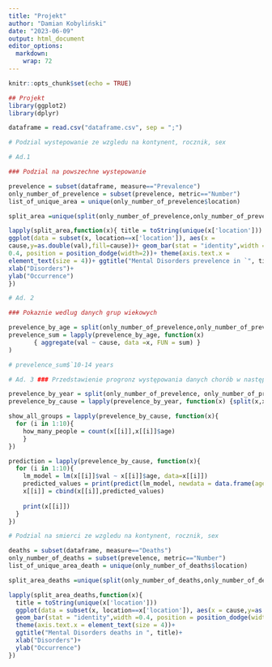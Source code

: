 ```yaml
---
title: "Projekt"
author: "Damian Kobyliński"
date: "2023-06-09"
output: html_document
editor_options: 
  markdown: 
    wrap: 72
---
```


```r
knitr::opts_chunk$set(echo = TRUE)
```

```r
## Projekt
library(ggplot2)
library(dplyr)

dataframe = read.csv("dataframe.csv", sep = ";")

# Podzial wystepowanie ze wzgledu na kontynent, rocznik, sex

# Ad.1

### Podzial na powszechne wystepowanie

prevelence = subset(dataframe, measure=="Prevalence")
only_number_of_prevelence = subset(prevelence, metric=="Number")
list_of_unique_area = unique(only_number_of_prevelence$location)

split_area =unique(split(only_number_of_prevelence,only_number_of_prevelence$location))

lapply(split_area,function(x){ title = toString(unique(x['location']))
ggplot(data = subset(x, location==x['location']), aes(x =
cause,y=as.double(val),fill=cause))+ geom_bar(stat = "identity",width =
0.4, position = position_dodge(width=2))+ theme(axis.text.x =
element_text(size = 4))+ ggtitle("Mental Disorders prevelence in `", title)+
xlab("Disorders")+ 
ylab("Occurrence")
})

# Ad. 2

### Pokaznie wedlug danych grup wiekowych

prevelence_by_age = split(only_number_of_prevelence,only_number_of_prevelence$age) 
prevelence_sum = lapply(prevelence_by_age, function(x)
       { aggregate(val ~ cause, data =x, FUN = sum) }
)

# prevelence_sum$`10-14 years 

# Ad. 3 ### Przedstawienie progronz występowania danych chorób w następnych x latach 

prevelence_by_year = split(only_number_of_prevelence, only_number_of_prevelence$year)
prevelence_by_cause = lapply(prevelence_by_year, function(x) {split(x,x$cause)})

show_all_groups = lapply(prevelence_by_cause, function(x){ 
  for (i in 1:10){ 
    how_many_people = count(x[[i]],x[[i]]$age) 
    } 
})

prediction = lapply(prevelence_by_cause, function(x){ 
  for (i in 1:10){
    lm_model = lm(x[[i]]$val ~ x[[i]]$age, data=x[[i]]) 
    predicted_values = print(predict(lm_model, newdata = data.frame(age = x[[i]]$age))) 
    x[[i]] = cbind(x[[i]],predicted_values) 
    
    print(x[[i]])
  }
})

# Podzial na smierci ze wzgledu na kontynent, rocznik, sex

deaths = subset(dataframe, measure=="Deaths")
only_number_of_deaths = subset(prevelence, metric=="Number")
list_of_unique_area_death = unique(only_number_of_deaths$location)

split_area_deaths =unique(split(only_number_of_deaths,only_number_of_deaths$location))

lapply(split_area_deaths,function(x){ 
  title = toString(unique(x['location']))
  ggplot(data = subset(x, location==x['location']), aes(x = cause,y=as.double(val),fill=cause))+ 
  geom_bar(stat = "identity",width =0.4, position = position_dodge(width=2))+ 
  theme(axis.text.x = element_text(size = 4))+ 
  ggtitle("Mental Disorders deaths in ", title)+
  xlab("Disorders")+ 
  ylab("Occurrence") 
})


```

